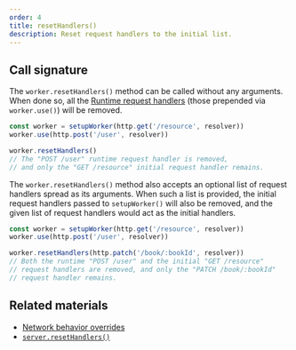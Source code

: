 ```yaml
---
order: 4
title: resetHandlers()
description: Reset request handlers to the initial list.
---
```


## Call signature

The `worker.resetHandlers()` method can be called without any arguments. When done so, all the [Runtime request handlers](/docs/best-practices/network-behavior-overrides) (those prepended via `worker.use()`) will be removed.

```js {4}
const worker = setupWorker(http.get('/resource', resolver))
worker.use(http.post('/user', resolver))

worker.resetHandlers()
// The "POST /user" runtime request handler is removed,
// and only the "GET /resource" initial request handler remains.
```

The `worker.resetHandlers()` method also accepts an optional list of request handlers spread as its arguments. When such a list is provided, the initial request handlers passed to `setupWorker()` will also be removed, and the given list of request handlers would act as the initial handlers.

```js
const worker = setupWorker(http.get('/resource', resolver))
worker.use(http.post('/user', resolver))

worker.resetHandlers(http.patch('/book/:bookId', resolver))
// Both the runtime "POST /user" and the initial "GET /resource"
// request handlers are removed, and only the "PATCH /book/:bookId"
// request handler remains.
```

## Related materials

- [Network behavior overrides](/docs/best-practices/network-behavior-overrides)
- [`server.resetHandlers()`](/docs/api/setup-server/reset-handlers)
